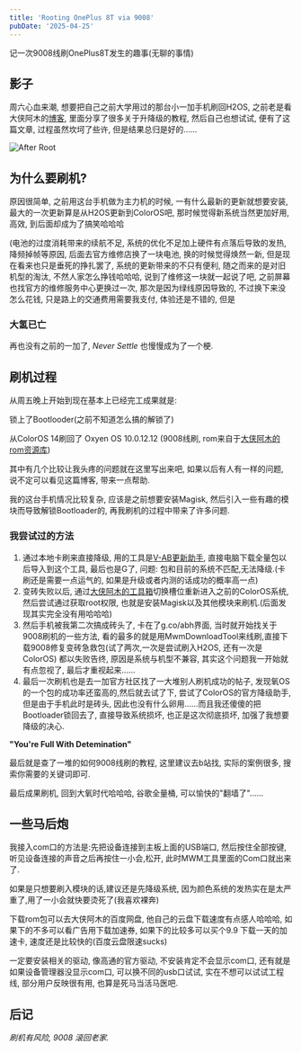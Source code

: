 ```yaml
---
title: 'Rooting OnePlus 8T via 9008'
pubDate: '2025-04-25'
---
```


记一次9008线刷OnePlus8T发生的趣事(无聊的事情)

## 影子

周六心血来潮, 想要把自己之前大学用过的那台小一加手机刷回H2OS, 之前老是看大侠阿木的[博客](https://www.daxiaamu.com/), 里面分享了很多关于升降级的教程, 然后自己也想试试, 便有了这篇文章, 过程虽然坎坷了些许, 但是结果总归是好的......

![After Root](./_assets/root-one-plus-8t-9008-oxgen-os.jpg)

## 为什么要刷机?

原因很简单, 之前用这台手机做为主力机的时候, 一有什么最新的更新就想要安装, 最大的一次更新算是从H2OS更新到ColorOS吧, 那时候觉得新系统当然更加好用, 高效, 到后面却成为了搞笑哈哈哈

(电池的过度消耗带来的续航不足, 系统的优化不足加上硬件有点落后导致的发热, 降频掉帧等原因, 后面去官方维修店换了一块电池, 换的时候觉得焕然一新, 但是现在看来也只是垂死的挣扎罢了, 系统的更新带来的不只有便利, 随之而来的是对旧机型的淘汰, 不然人家怎么挣钱哈哈哈, 说到了维修这一块就一起说了吧, 之前屏幕也找官方的维修服务中心更换过一次, 那次是因为绿线原因导致的, 不过换下来没怎么花钱, 只是路上的交通费用需要我支付, 体验还是不错的, 但是

### **大氢已亡**

再也没有之前的一加了, _Never Settle_ 也慢慢成为了一个梗.

## 刷机过程

从周五晚上开始到现在基本上已经完工成果就是:

锁上了Bootlooder(之前不知道怎么搞的解锁了)

从ColorOS 14刷回了 Oxyen OS 10.0.12.12 (9008线刷, rom来自于[大侠阿木的rom资源库](https://yun.daxiaamu.com/OnePlus_Roms/))

其中有几个比较让我头疼的问题就在这里写出来吧, 如果以后有人有一样的问题, 说不定可以看见这篇博客, 带来一点帮助.

我的这台手机情况比较复杂, 应该是之前想要安装Magisk, 然后引入一些有趣的模块而导致解锁Bootloader的, 再我刷机的过程中带来了许多问题.

### 我尝试过的方法

1. 通过本地卡刷来直接降级, 用的工具是[V-AB更新助手](https://yun.daxiaamu.com/files/%E5%B8%B8%E7%94%A8APP/), 直接电脑下载全量包以后导入到这个工具, 最后也是G了, 问题: 包和目前的系统不匹配,无法降级.(卡刷还是需要一点运气的, 如果是升级或者内测的话成功的概率高一点)
2. 变砖失败以后, 通过[大侠阿木的工具箱](https://optool.daxiaamu.com/optool/)切换槽位重新进入之前的ColorOS系统, 然后尝试通过获取root权限, 也就是安装Magisk以及其他模块来刷机.(后面发现其实完全没有用哈哈哈)
3. 然后手机被我第二次搞成砖头了, 卡在了g.co/abh界面, 当时就开始找关于9008刷机的一些方法, 看的最多的就是用MwmDownloadTool来线刷,直接下载9008修复变砖急救包(试了两次,一次是尝试刷入H2OS, 还有一次是ColorOS) 都以失败告终, 原因是系统与机型不兼容, 其实这个问题我一开始就有点忽视了, 最后才重视起来......
4. 最后一次刷机也是去一加官方社区找了一大堆别人刷机成功的帖子, 发现氧OS的一个包的成功率还蛮高的,然后就去试了下, 尝试了ColorOS的官方降级助手, 但是由于手机此时是砖头, 因此也没有什么卵用......而且我还傻傻的把Bootloader锁回去了, 直接导致系统损坏, 也正是这次彻底损坏, 加强了我想要降级的决心.

**"You're Full With Detemination"**

最后就是查了一堆的如何9008线刷的教程, 这里建议去b站找, 实际的案例很多, 搜索你需要的关键词即可.

最后成果刷机, 回到大氧时代哈哈哈, 谷歌全量桶, 可以愉快的"翻墙了"......

## 一些马后炮

我接入com口的方法是:先把设备连接到主板上面的USB端口, 然后按住全部按键, 听见设备连接的声音之后再按住一小会,松开, 此时MWM工具里面的Com口就出来了.

如果是只想要刷入模块的话,建议还是先降级系统, 因为颜色系统的发热实在是太严重了,用了一小会就快要烫死了(我喜欢裸奔)

下载rom包可以去大侠阿木的百度网盘, 他自己的云盘下载速度有点感人哈哈哈, 如果下的不多可以看广告用下载加速券, 如果下的比较多可以买个9.9 下载一天的加速卡, 速度还是比较快的(百度云盘限速sucks)

一定要安装相关的驱动, 像高通的官方驱动, 不安装肯定不会显示com口, 还有就是如果设备管理器没显示com口, 可以换不同的usb口试试, 实在不想可以试试工程线, 部分用户反映很有用, 也算是死马当活马医吧.

## 后记

_刷机有风险, 9008 滚回老家._

